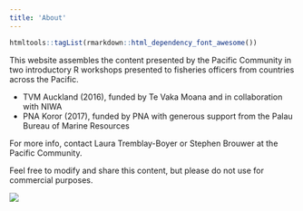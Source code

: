 ```yaml
---
title: 'About'
---
```


```r
htmltools::tagList(rmarkdown::html_dependency_font_awesome())
```

<i class="fa fa-file"></i>

This website assembles the content presented by the Pacific Community in two introductory R workshops presented to fisheries officers from countries across the Pacific.

- TVM Auckland (2016), funded by Te Vaka Moana and in collaboration with NIWA 
- PNA Koror (2017), funded by PNA with generous support from the Palau Bureau of Marine Resources


For more info, contact Laura Tremblay-Boyer or Stephen Brouwer at the Pacific Community.

Feel free to modify and share this content, but please do not use for commercial purposes.

<p align='left' width="50%" height="50%"><img src='licence-cc-by-nc-sa.png'></p>

